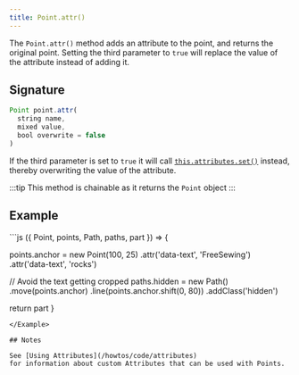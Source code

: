 ```yaml
---
title: Point.attr()
---
```


The `Point.attr()` method adds an attribute to the point, and returns the
original point. Setting the third parameter to `true` will replace the value of
the attribute instead of adding it.

## Signature

```js
Point point.attr(
  string name,
  mixed value,
  bool overwrite = false
)
```

If the third parameter is set to `true` it will call [`this.attributes.set()`](/reference/api/attributes/set/) instead, thereby overwriting the value of the attribute.


:::tip
This method is chainable as it returns the `Point` object
:::

## Example

<Example caption="An example of the Point.attr() method">
```js
({ Point, points, Path, paths, part }) => {

  points.anchor = new Point(100, 25)
    .attr('data-text', 'FreeSewing')
    .attr('data-text', 'rocks')

  // Avoid the text getting cropped
  paths.hidden = new Path()
    .move(points.anchor)
    .line(points.anchor.shift(0, 80))
    .addClass('hidden')

  return part
}
```
</Example>

## Notes

See [Using Attributes](/howtos/code/attributes)
for information about custom Attributes that can be used with Points.
